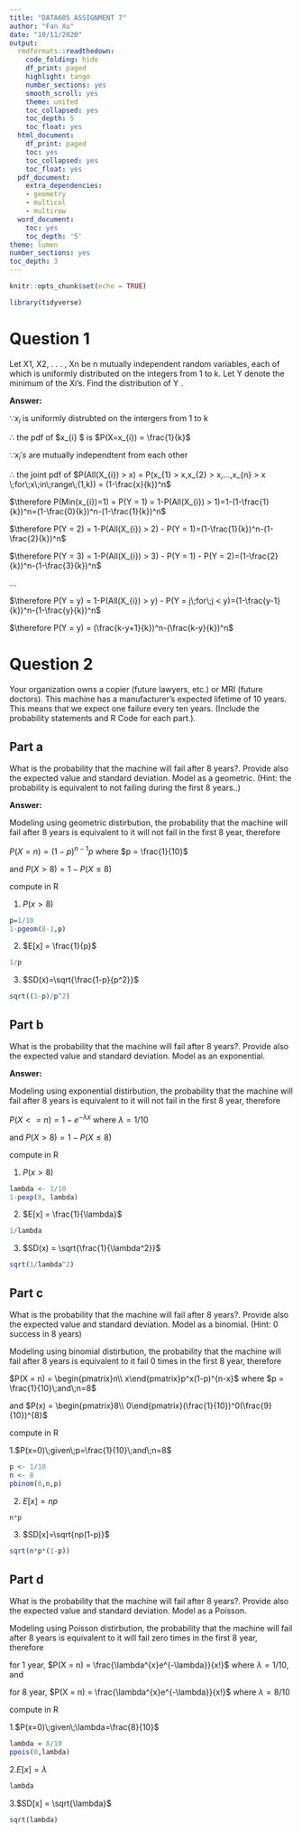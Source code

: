 ---
title: "DATA605 ASSIGNMENT 7"
author: "Fan Xu"
date: "10/11/2020"
output:
  rmdformats::readthedown:
    code_folding: hide
    df_print: paged
    highlight: tango
    number_sections: yes
    smooth_scroll: yes
    theme: united
    toc_collapsed: yes
    toc_depth: 5
    toc_float: yes
  html_document:
    df_print: paged
    toc: yes
    toc_collapsed: yes
    toc_float: yes
  pdf_document:
    extra_dependencies:
    - geometry
    - multicol
    - multirow
  word_document:
    toc: yes
    toc_depth: '5'
theme: lumen
number_sections: yes
toc_depth: 3
---

```{r setup, include=FALSE}
knitr::opts_chunk$set(echo = TRUE)
```


```{r load library, message=FALSE, warning=FALSE}
library(tidyverse)


```

# Question 1
Let X1, X2, . . . , Xn be n mutually independent random variables, each of
which is uniformly distributed on the integers from 1 to k. Let Y denote the
minimum of the Xi’s. Find the distribution of Y .


**Answer:**

$\because x_{i}$ is uniformly distrubted on the intergers from 1 to k

$\therefore$ the pdf of $x_{i} $ is $P(X=x_{i}) = \frac{1}{k}$

$\because x_{i}'s$ are mutually independtent from each other

$\therefore$ the joint pdf of $P(All(X_{i}) > x) = P(x_{1} > x,x_{2} > x,...,x_{n} > x \;for\;x\;in\;range\;(1,k)) = (1-\frac{x}{k})^n$

$\therefore P(Min(x_{i})=1) = P(Y = 1) = 1-P(All(X_{i}) > 1)=1-(1-\frac{1}{k})^n=(1-\frac{0}{k})^n-(1-\frac{1}{k})^n$

$\therefore P(Y = 2) = 1-P(All(X_{i}) > 2) - P(Y = 1)=(1-\frac{1}{k})^n-(1-\frac{2}{k})^n$

$\therefore P(Y = 3) = 1-P(All(X_{i}) > 3) - P(Y = 1) - P(Y = 2)=(1-\frac{2}{k})^n-(1-\frac{3}{k})^n$

$...$

$\therefore P(Y = y) = 1-P(All(X_{i}) > y) - P(Y = j\;for\;j < y)=(1-\frac{y-1}{k})^n-(1-\frac{y}{k})^n$

$\therefore P(Y = y) = (\frac{k-y+1}{k})^n-(\frac{k-y}{k})^n$


# Question 2

Your organization owns a copier (future lawyers, etc.) or MRI (future doctors). This machine has a manufacturer’s expected lifetime of 10 years. This means that we expect one failure every ten years. (Include the probability statements and R Code for each part.).


## Part a
What is the probability that the machine will fail after 8 years?. Provide also the expected value and standard deviation. Model as a geometric. (Hint: the probability is equivalent to not failing during the first 8 years..)

**Answer:**

Modeling using geometric distirbution, the probability that the machine will fail after 8 years is equivalent to it will not fail in the first 8 year, therefore

$P(X = n) = (1-p)^{n-1}p$ where $p = \frac{1}{10}$

and $P(X > 8) = 1 - P(X \leq 8)$

compute in R

1. $P(x > 8)$
```{r geom P(x>8)}
p=1/10
1-pgeom(8-1,p)
```

2. $E[x] = \frac{1}{p}$
```{r geom E[x]}
1/p

```

3. $SD(x)=\sqrt{\frac{1-p}{p^2}}$
```{r geom var(x)}
sqrt((1-p)/p^2)

```

## Part b
What is the probability that the machine will fail after 8 years?. Provide also the expected value and standard deviation. Model as an exponential.

**Answer:**

Modeling using exponential distirbution, the probability that the machine will fail after 8 years is equivalent to it will not fail in the first 8 year, therefore

$P(X <= n) = 1-e^{-\lambda x}$ where $\lambda = 1/10$

and $P(X > 8) = 1 - P(X \leq 8)$

compute in R

1. $P(x > 8)$
```{r exp P(x>8)}
lambda <- 1/10
1-pexp(8, lambda)


```

2. $E[x] = \frac{1}{\lambda}$
```{r exp E[x]}
1/lambda
```


3. $SD(x) = \sqrt{\frac{1}{\lambda^2}}$
```{r exp var(x)}
sqrt(1/lambda^2)
```

## Part c

What is the probability that the machine will fail after 8 years?. Provide also the expected value and standard deviation. Model as a binomial. (Hint: 0 success in 8 years)


Modeling using binomial distirbution, the probability that the machine will fail after 8 years is equivalent to it fail 0 times in the first 8 year, therefore

$P(X = n) = \begin{pmatrix}n\\ x\end{pmatrix}p^x(1-p)^{n-x}$ where $p = \frac{1}{10}\;and\;n=8$

and $P(x) = \begin{pmatrix}8\\ 0\end{pmatrix}(\frac{1}{10})^0(\frac{9}{10})^{8}$

compute in R

1.$P(x=0)\;given\;p=\frac{1}{10}\;and\;n=8$
```{r binom}
p <- 1/10
n <- 8
pbinom(0,n,p)


```

2. $E[x] = np$
```{r Binom E[x]}
n*p


```

3. $SD[x]=\sqrt{np(1-p)}$
```{r Binom var(x)}
sqrt(n*p*(1-p))

```


## Part d
What is the probability that the machine will fail after 8 years?. Provide also the expected value and standard deviation. Model as a Poisson.


Modeling using Poisson distirbution, the probability that the machine will fail after 8 years is equivalent to it will fail zero times in the first 8 year, therefore

for 1 year, $P(X = n) = \frac{\lambda^{x}e^{-\lambda}}{x!}$ where $\lambda = 1/10$, and 

for 8 year, $P(X = n) = \frac{\lambda^{x}e^{-\lambda}}{x!}$ where $\lambda = 8/10$ 


compute in R

1.$P(x=0)\;given\;\lambda=\frac{8}{10}$
```{r pois}
lambda = 8/10
ppois(0,lambda)


```

2.$E[x] = \lambda$ 
```{r pois E[x]}
lambda
```


3.$SD[x] = \sqrt{\lambda}$ 
```{r pois var(x)}
sqrt(lambda)
```